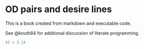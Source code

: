 # OD pairs and desire lines

This is a book created from markdown and executable code.

See @knuth84 for additional discussion of literate programming.

```r
42 + 3.14
```
